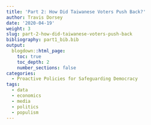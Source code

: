 ```yaml
---
title: 'Part 2: How Did Taiwanese Voters Push Back?'
author: Travis Dorsey
date: '2020-04-19'
weight: 3
slug: part-2-how-did-taiwanese-voters-push-back
bibliography: part1_bib.bib
output:
  blogdown::html_page:
    toc: true
    toc_depth: 2
    number_sections: false
categories: 
  - Proactive Policies for Safeguarding Democracy
tags:
  - data
  - economics
  - media
  - politics
  - populism
---
```


